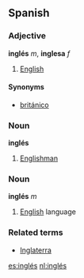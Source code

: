 ==Spanish==
===Adjective===
'''inglés''' ''m'', '''inglesa''' ''f''

# [[English]]

====Synonyms====
*[[británico]]

===Noun===
'''inglés'''

# [[Englishman]]

===Noun===
'''inglés''' ''m''

# [[English]] language

===Related terms===
*[[Inglaterra]]

[[es:inglés]]
[[nl:inglés]]